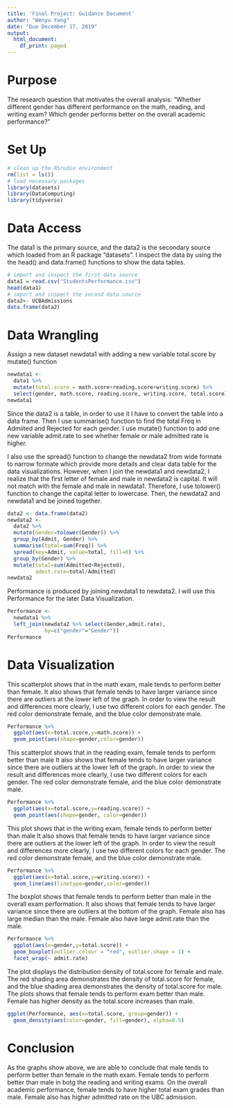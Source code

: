 ```yaml
---
title: 'Final Project: Guidance Document'
author: "Wenyu Yang"
date: "Due December 17, 2019"
output:
  html_document:
    df_print: paged
---
```

# Purpose

The research question that motivates the overall analysis: “Whether different gender has different performance on the math, reading, and writing exam? Which gender performs better on the overall academic performance?”


# Set Up

```r
# clean up the RSrudio environment
rm(list = ls())
# load necessary packages
library(datasets)
library(DataComputing)
library(tidyverse)

```

# Data Access

The data1 is the primary source, and the data2 is the secondary source which loaded from an R package "datasets".
I inspect the data by using the the head() and data.frame() functions to show the data tables.

```r
# import and inspect the first data source
data1 = read.csv("StudentsPerformance.csv")
head(data1)
# import and inspect the second data source
data2<- UCBAdmissions
data.frame(data2)
```

# Data Wrangling

Assign a new dataset newdata1 with adding a new variable total.score by mutate() function

```r
newdata1 <-  
  data1 %>%
  mutate(total.score = math.score+reading.score+writing.score) %>%
  select(gender, math.score, reading.score, writing.score, total.score)
newdata1
```

Since the data2 is a table, in order to use it I have to convert the table into a data frame. Then I use summarise() function to find the total Freq in Admiited and Rejected for each gender. I use mutate() function to add one new variable admit.rate to see whether female or male admitted rate is higher. 

I also use the spread() function to change the newdata2 from wide formate to narrow formate which provide more details and clear data table for the data visualizations.
However, when I join the newdata1 and newdata2, I realize that the first letter of female and male in newdata2 is capital. It will not match with the female and male in newdata1. Therefore, I use tolower() function to change the capital letter to lowercase. Then, the newdata2 and newdata1 and be joined together. 

```r
data2 <- data.frame(data2)
newdata2 <-
  data2 %>%
  mutate(Gender=tolower(Gender)) %>%
  group_by(Admit, Gender) %>%
  summarise(total=sum(Freq)) %>%
  spread(key=Admit, value=total, fill=0) %>%
  group_by(Gender) %>%
  mutate(total=sum(Admitted+Rejected),
         admit.rate=total/Admitted)
newdata2
```

Performance is produced by joining newdata1 to newdata2.
I will use this Performance for the later Data Visualization.

```r
Performance <-
  newdata1 %>%
  left_join(newdata2 %>% select(Gender,admit.rate),
            by=c("gender"="Gender"))
Performance
```



# Data Visualization

This scatterplot shows that in the math exam, male tends to perform better than female. It also shows that female tends to have larger variance since there are outliers at the lower left of the graph.
In order to view the result and differences more clearly, I use two different colors for each gender. The red color demonstrate female, and the blue color demonstrate male.

```r
Performance %>%
  ggplot(aes(x=total.score,y=math.score)) +
  geom_point(aes(shape=gender,color=gender)) 
```

This scatterplot shows that in the reading exam, female tends to perform better than male It also shows that female tends to have larger variance since there are outliers at the lower left of the graph.
In order to view the result and differences more clearly, I use two different colors for each gender. The red color demonstrate female, and the blue color demonstrate male.

```r
Performance %>%
  ggplot(aes(x=total.score,y=reading.score)) +
  geom_point(aes(shape=gender, color=gender))
```

This plot shows that in the writing exam, female tends to perform better than male It also shows that female tends to have larger variance since there are outliers at the lower left of the graph.
In order to view the result and differences more clearly, I use two different colors for each gender. The red color demonstrate female, and the blue color demonstrate male.

```r
Performance %>%
  ggplot(aes(x=total.score,y=writing.score)) +
  geom_line(aes(linetype=gender,color=gender))
```

The boxplot shows that female tends to perform better than male in the overall exam performation. It also shows that female tends to have larger variance since there are outliers at the bottom of the graph. Female also has large median than the male. Female also have large admit.rate than the male.

```r
Performance %>%
  ggplot(aes(x=gender,y=total.score)) +
  geom_boxplot(outlier.colour = "red", outlier.shape = 1) +
  facet_wrap(~ admit.rate)
```

The plot displays the distribution density of total.score for female and male.
The red shading area demonstrates the density of total.score for female, and the blue shading area demonstrates the density of total.score for male.
The plots shows that female tends to perform exam better than male. Female has higher density as the total.score increases than male.

```r
ggplot(Performance, aes(x=total.score, group=gender)) +
  geom_density(aes(color=gender, fill=gender), alpha=0.5)
```

# Conclusion
As the graphs show above, we are able to conclude that male tends to perform better than female in the math exam. Female tends to perform better than male in botg the reading and writing exams. On the overall academic performance, female tends to have higher total exam grades than male. Female also has higher admitted rate on the UBC admission. 